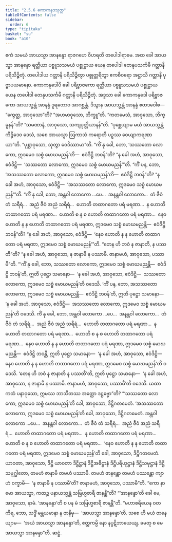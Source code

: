 ```yaml
---
title: "2.5.6 ကောကနုဒသုတ္တ"
tableOfContents: false
sidebar:
  order: 6
type: "tipitaka"
basket: "su"
book: "a10"
---
```



<DynamicBreadcrumb />

<Division number="96" book="a10" e="ch" v="17" p="415">

<Paragraph number="848" book="a10">
ဧကံ သမယံ အာယသ္မာ အာနန္ဒော ရာဇဂဟေ ဝိဟရတိ တပေါဒါရာမေ. အထ ခေါ အာယသ္မာ အာနန္ဒော ရတ္တိယာ ပစ္စူသသမယံ ပစ္စုဋ္ဌာယ ယေန တပေါဒါ တေနုပသင်္ကမိ ဂတ္တာနိ ပရိသိဉ္စိတုံ. တပေါဒါယ ဂတ္တာနိ ပရိသိဉ္စိတွာ ပစ္စုတ္တရိတွာ ဧကစီဝရော အဋ္ဌာသိ ဂတ္တာနိ ပုဗ္ဗာပယမာနော. ကောကနုဒေါပိ ခေါ ပရိဗ္ဗာဇကော ရတ္တိယာ ပစ္စူသသမယံ ပစ္စုဋ္ဌာယ ယေန တပေါဒါ တေနုပသင်္ကမိ ဂတ္တာနိ ပရိသိဉ္စိတုံ.
</Paragraph>

<Paragraph number="849" book="a10">
အဒ္ဒသာ ခေါ ကောကနုဒေါ ပရိဗ္ဗာဇကော အာယသ္မန္တံ အာနန္ဒံ ဒူရတောဝ အာဂစ္ဆန္တံ. ဒိသွာန အာယသ္မန္တံ အာနန္ဒံ ဧတဒဝေါစ—  “ကွေတ္ထ, အာဝုသော”တိ? “အဟမာဝုသော, ဘိက္ခူ”တိ.
</Paragraph>

<Paragraph number="850" book="a10">
“ကတမေသံ, အာဝုသော, ဘိက္ခူနန်”တိ? “သမဏာနံ, အာဝုသော, သကျပုတ္တိယာနန်”တိ.
</Paragraph>

<Paragraph number="851" book="a10">
“ပုစ္ဆေယျာမ မယံ အာယသ္မန္တံ ကိဉ္စိဒေဝ ဒေသံ, သစေ အာယသ္မာ ဩကာသံ ကရောတိ ပဉှဿ ဝေယျာကရဏာယာ”တိ. “ပုစ္ဆာဝုသော, သုတွာ ဝေဒိဿာမာ”တိ.
</Paragraph>

<Paragraph number="852" book="a10">
“ကိံ နု ခေါ, ဘော, ‘သဿတော လောကော, ဣဒမေဝ သစ္စံ မောဃမညန်’တိ—  ဧဝံဒိဋ္ဌိ ဘဝန်”တိ? “န ခေါ အဟံ, အာဝုသော, ဧဝံဒိဋ္ဌိ—  ‘သဿတော လောကော, ဣဒမေဝ သစ္စံ မောဃမညန်’”တိ.
</Paragraph>

<Paragraph number="853" book="a10">
“ကိံ ပန, ဘော, ‘အသဿတော လောကော, ဣဒမေဝ သစ္စံ မောဃမညန်’တိ—  ဧဝံဒိဋ္ဌိ ဘဝန်”တိ? “န ခေါ အဟံ, အာဝုသော, ဧဝံဒိဋ္ဌိ—  ‘အသဿတော လောကော, ဣဒမေဝ သစ္စံ မောဃမညန်’”တိ.
</Paragraph>

<Paragraph number="854" book="a10">
“ကိံ နု ခေါ, ဘော, အန္တဝါ လောကော …ပေ…  အနန္တဝါ လောကော…  တံ ဇီဝံ တံ သရီရံ…  အညံ ဇီဝံ အညံ သရီရံ…  ဟောတိ တထာဂတော ပရံ မရဏာ…  န ဟောတိ တထာဂတော ပရံ မရဏာ…  ဟောတိ စ န စ ဟောတိ တထာဂတော ပရံ မရဏာ…  နေဝ ဟောတိ န န ဟောတိ တထာဂတော ပရံ မရဏာ, ဣဒမေဝ သစ္စံ မောဃမညန္တိ—  ဧဝံဒိဋ္ဌိ ဘဝန်”တိ? “န ခေါ အဟံ, အာဝုသော, ဧဝံဒိဋ္ဌိ—  ‘နေဝ ဟောတိ န န ဟောတိ တထာဂတော ပရံ မရဏာ, ဣဒမေဝ သစ္စံ မောဃမညန်’”တိ.
</Paragraph>

<Paragraph number="855" book="a10">
“တေန ဟိ ဘဝံ န ဇာနာတိ, န ပဿတီ”တိ? “န ခေါ အဟံ, အာဝုသော, န ဇာနာမိ န ပဿာမိ. ဇာနာမဟံ, အာဝုသော, ပဿာမီ”တိ.
</Paragraph>

<Paragraph number="856" book="a10">
“‘ကိံ နု ခေါ, ဘော, သဿတော လောကော, ဣဒမေဝ သစ္စံ မောဃမညန္တိ—  ဧဝံဒိဋ္ဌိ ဘဝန်’တိ, ဣတိ ပုဋ္ဌော သမာနော—  ‘န ခေါ အဟံ, အာဝုသော, ဧဝံဒိဋ္ဌိ—  သဿတော လောကော, ဣဒမေဝ သစ္စံ မောဃမညန်’တိ ဝဒေသိ.
</Paragraph>

<Paragraph number="857" book="a10">
‘ကိံ ပန, ဘော, အသဿတော လောကော, ဣဒမေဝ သစ္စံ မောဃမညန္တိ—  ဧဝံဒိဋ္ဌိ ဘဝန်’တိ, ဣတိ ပုဋ္ဌော သမာနော—  ‘န ခေါ အဟံ, အာဝုသော, ဧဝံဒိဋ္ဌိ—  အသဿတော လောကော, ဣဒမေဝ သစ္စံ မောဃမညန်’တိ ဝဒေသိ.
</Paragraph>

<Paragraph number="858" book="a10">
ကိံ နု ခေါ, ဘော, အန္တဝါ လောကော …ပေ…  အနန္တဝါ လောကော…  တံ ဇီဝံ တံ သရီရံ…  အညံ ဇီဝံ အညံ သရီရံ…  ဟောတိ တထာဂတော ပရံ မရဏာ…  န ဟောတိ တထာဂတော ပရံ မရဏာ…  ဟောတိ စ န စ ဟောတိ တထာဂတော ပရံ မရဏာ…  နေဝ ဟောတိ န န ဟောတိ တထာဂတော ပရံ မရဏာ, ဣဒမေဝ သစ္စံ မောဃမညန္တိ—  ဧဝံဒိဋ္ဌိ ဘဝန္တိ, ဣတိ ပုဋ္ဌော သမာနော—  ‘န ခေါ အဟံ, အာဝုသော, ဧဝံဒိဋ္ဌိ—  နေဝ ဟောတိ န န ဟောတိ တထာဂတော ပရံ မရဏာ, ဣဒမေဝ သစ္စံ မောဃမညန်’တိ ဝဒေသိ.
</Paragraph>

<Paragraph number="859" book="a10">
‘တေန ဟိ ဘဝံ န ဇာနာတိ န ပဿတီ’တိ, ဣတိ ပုဋ္ဌော သမာနော—  ‘န ခေါ အဟံ, အာဝုသော, န ဇာနာမိ န ပဿာမိ. ဇာနာမဟံ, အာဝုသော, ပဿာမီ’တိ ဝဒေသိ. ယထာ ကထံ ပနာဝုသော, ဣမဿ ဘာသိတဿ အတ္ထော ဒဋ္ဌဗ္ဗော”တိ?
</Paragraph>

<Paragraph number="860" book="a10">
“‘သဿတော လောကော, ဣဒမေဝ သစ္စံ မောဃမညန်’တိ ခေါ, အာဝုသော, ဒိဋ္ဌိဂတမေတံ. ‘အသဿတော လောကော, ဣဒမေဝ သစ္စံ မောဃမညန်’တိ ခေါ, အာဝုသော, ဒိဋ္ဌိဂတမေတံ. အန္တဝါ လောကော …ပေ…  အနန္တဝါ လောကော…  တံ ဇီဝံ တံ သရီရံ…  အညံ ဇီဝံ အညံ သရီရံ…  ဟောတိ တထာဂတော ပရံ မရဏာ…  န ဟောတိ တထာဂတော ပရံ မရဏာ…  ဟောတိ စ န စ ဟောတိ တထာဂတော ပရံ မရဏာ…  ‘နေဝ ဟောတိ န န ဟောတိ တထာဂတော ပရံ မရဏာ, ဣဒမေဝ သစ္စံ မောဃမညန်’တိ ခေါ, အာဝုသော, ဒိဋ္ဌိဂတမေတံ.
</Paragraph>

<Paragraph number="861" book="a10">
ယာဝတာ, အာဝုသော, ဒိဋ္ဌိ ယာဝတာ ဒိဋ္ဌိဋ္ဌာနံ ဒိဋ္ဌိအဓိဋ္ဌာနံ ဒိဋ္ဌိပရိယုဋ္ဌာနံ ဒိဋ္ဌိသမုဋ္ဌာနံ ဒိဋ္ဌိသမုဂ္ဃါတော, တမဟံ ဇာနာမိ တမဟံ ပဿာမိ. တမဟံ ဇာနန္တော တမဟံ ပဿန္တော ကျာဟံ ဝက္ခာမိ—  ‘န ဇာနာမိ န ပဿာမီ’တိ? ဇာနာမဟံ, အာဝုသော, ပဿာမီ”တိ.
</Paragraph>

<Paragraph number="862" book="a10">
“ကော နာမော အာယသ္မာ, ကထဉ္စ ပနာယသ္မန္တံ သဗြဟ္မစာရီ ဇာနန္တီ”တိ? “‘အာနန္ဒော’တိ ခေါ မေ, အာဝုသော, နာမံ. ‘အာနန္ဒော’တိ စ ပန မံ သဗြဟ္မစာရီ ဇာနန္တီ”တိ. “မဟာစရိယေန ဝတ ကိရ, ဘော, သဒ္ဓိံ မန္တယမာနာ န ဇာနိမှ—  ‘အာယသ္မာ အာနန္ဒော’တိ. သစေ ဟိ မယံ ဇာနေယျာမ—  ‘အယံ အာယသ္မာ အာနန္ဒော’တိ, ဧတ္တကမ္ပိ နော နပ္ပဋိဘာယေယျ. ခမတု စ မေ အာယသ္မာ အာနန္ဒော”တိ.

</Paragraph>
</Division>

<Paragraph number="863" type="center" book="a10">
ဆဋ္ဌံ.
</Paragraph>